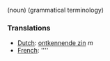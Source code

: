 (noun) (grammatical terminology)

===Translations===
*[[Dutch]]: [[ontkennende zin]] ''m''
*[[French]]: [[]] ''''